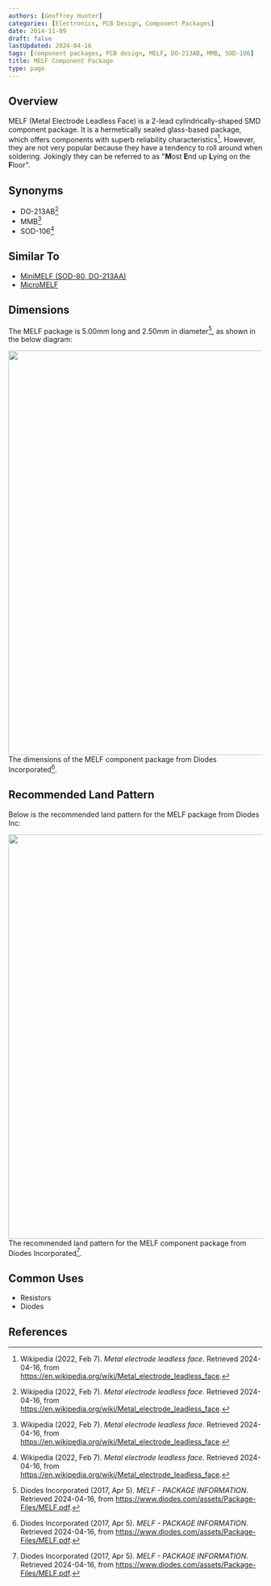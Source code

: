 ```yaml
---
authors: [Geoffrey Hunter]
categories: [Electronics, PCB Design, Component Packages]
date: 2014-11-09
draft: false
lastUpdated: 2024-04-16
tags: [component packages, PCB design, MELF, DO-213AB, MMB, SOD-106]
title: MELF Component Package
type: page
---
```



## Overview

MELF (Metal Electrode Leadless Face) is a 2-lead cylindrically-shaped SMD component package. It is a hermetically sealed glass-based package, which offers components with superb reliability characteristics[^wikipedia-melf]. However, they are not very popular because they have a tendency to roll around when soldering. Jokingly they can be referred to as "**M**ost **E**nd up **L**ying on the **F**loor".

## Synonyms

* DO-213AB[^wikipedia-melf]
* MMB[^wikipedia-melf]
* SOD-106[^wikipedia-melf]

## Similar To

* [MiniMELF (SOD-80, DO-213AA)](/pcb-design/component-packages/minimelf-component-package/)
* [MicroMELF](/pcb-design/component-packages/micromelf-component-package/)

## Dimensions

The MELF package is 5.00mm long and 2.50mm in diameter[^diodes-inc-melf], as shown in the below diagram:


<Image src={melf_package_dimensions_diodes_inc} width="800px">The dimensions of the MELF component package from Diodes Incorporated[^diodes-inc-melf].</Image>

## Recommended Land Pattern

Below is the recommended land pattern for the MELF package from Diodes Inc:


<Image src={melf_recommended_land_pattern_diodes_inc} width="800px">The recommended land pattern for the MELF component package from Diodes Incorporated[^diodes-inc-melf].</Image>

## Common Uses

* Resistors
* Diodes

## References

[^wikipedia-melf]: Wikipedia (2022, Feb 7). _Metal electrode leadless face_. Retrieved 2024-04-16, from https://en.wikipedia.org/wiki/Metal_electrode_leadless_face.
[^diodes-inc-melf]: Diodes Incorporated (2017, Apr 5). _MELF - PACKAGE INFORMATION_. Retrieved 2024-04-16, from https://www.diodes.com/assets/Package-Files/MELF.pdf.
